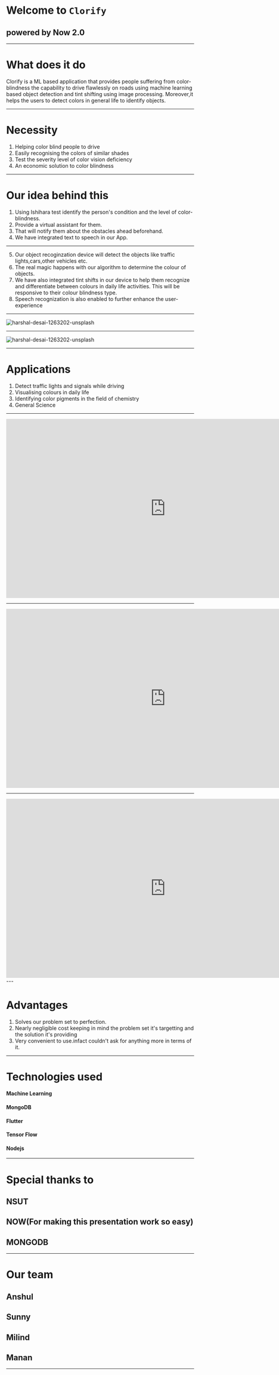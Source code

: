 # Welcome to `Clorify`
## powered by Now 2.0
---
# What does it do

Clorify is a ML based application that provides people suffering from color-blindness the capability to drive flawlessly on roads using machine learning based object detection and tint shifting using image processing. Moreover,it helps the users to detect colors in general life to identify objects.     

---

# Necessity
1. Helping color blind people to drive
2. Easily recognising the colors of similar shades
3. Test the severity level of color vision deficiency  
4. An economic solution to color blindness

---

# Our idea behind this
1. Using Ishihara test identify the person's condition and the level of color-blindness.
2. Provide a virtual assistant for them.     
3. That will notify them about the obstacles ahead beforehand.
4. We have integrated text to speech in our App.

---

5. Our object recoginzation device will detect the objects like traffic lights,cars,other vehicles etc.
6. The real magic happens with our algorithm to determine the colour of objects.
7. We have also integrated tint shifts in our device to help them recognize and differentiate between colours in daily life activities.
   This will be responsive to their colour blindness type.
8. Speech recognization is also enabled to further enhance the user-experience 

---

<img src="https://camo.githubusercontent.com/c29e480953a8ae32af71d550e9c10403dd3d2a94/68747470733a2f2f692e6962622e636f2f7a4e7058584a742f636f6c6f726966792d312e706e67" alt="harshal-desai-1263202-unsplash" border="0" />

---


<img src="https://i.ebayimg.com/images/g/RDgAAOSwFqJWtPco/s-l300.jpg" alt="harshal-desai-1263202-unsplash" border="0" />

---
# Applications
1. Detect traffic lights and signals while driving
2. Visualising colours in daily life
3. Identifying color pigments in the field of chemistry
4. General Science

---

<iframe width="853" height="480" src="https://www.youtube.com/embed/xEXnScuHDt8" frameborder="0" allow="accelerometer; autoplay; encrypted-media; gyroscope; picture-in-picture" allowfullscreen></iframe>

---

<iframe width="853" height="480" src="https://www.youtube.com/embed/GpmwXJd4HO8" frameborder="0" allow="accelerometer; autoplay; encrypted-media; gyroscope; picture-in-picture" allowfullscreen></iframe>

---


<iframe width="853" height="480" src="https://www.youtube.com/embed/AGuPcIgEbp4" frameborder="0" allow="accelerometer; autoplay; encrypted-media; gyroscope; picture-in-picture" allowfullscreen></iframe>
---

# Advantages
1. Solves our problem set to perfection.
2. Nearly negligible cost keeping in mind the problem set it's targetting and the solution it's providing
3. Very convenient to use.infact couldn't ask for anything more in terms  of it. 

---

# Technologies used

#### Machine Learning 
#### MongoDB 
#### Flutter
#### Tensor Flow 
#### Nodejs 

---
# Special thanks to

## NSUT
## NOW(For making this presentation work so easy)
## MONGODB

---
# Our team

## Anshul
## Sunny
## Milind
## Manan

---

